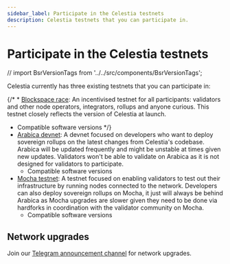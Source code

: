 ```yaml
---
sidebar_label: Participate in the Celestia testnets
description: Celestia testnets that you can participate in.
---
```


# Participate in the Celestia testnets

// import BsrVersionTags from '../../src/components/BsrVersionTags';

Celestia currently has three existing testnets that you can participate in:

{/* * [Blockspace race](./blockspace-race.mdx): An incentivised testnet for all participants:
  validators and other node operators, integrators, rollups and anyone curious. This
  testnet closely reflects the version of Celestia at launch.
  * Compatible software versions
  <BsrVersionTags/> */}
* [Arabica devnet](./arabica-devnet.mdx): A devnet focused on developers who
  want to deploy sovereign rollups on the latest changes from Celestia's codebase.
  Arabica will be updated frequently and might be unstable at times given new updates.
  Validators won't be able to validate on Arabica as it is not designed for
  validators to participate.
  * Compatible software versions
  <ArabicaVersionTags/>
* [Mocha testnet](./mocha-testnet.mdx): A testnet focused on enabling validators
  to test out their infrastructure by running nodes connected to the network. Developers
  can also deploy sovereign rollups on Mocha, it just will always be behind Arabica
  as Mocha upgrades are slower given they need to be done via hardforks in coordination
  with the validator community on Mocha.
  * Compatible software versions
  <MochaVersionTags/>

## Network upgrades

Join our [Telegram announcement channel](https://t.me/+smSFIA7XXLU4MjJh)
for network upgrades.
